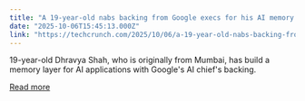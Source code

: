 ```yaml
---
title: "A 19-year-old nabs backing from Google execs for his AI memory startup, Supermemory"
date: "2025-10-06T15:45:13.000Z"
link: "https://techcrunch.com/2025/10/06/a-19-year-old-nabs-backing-from-google-execs-for-his-ai-memory-startup-supermemory/"
---
```


19-year-old Dhravya Shah, who is originally from Mumbai, has build a memory layer for AI applications with Google's AI chief's backing. 

[Read more](https://techcrunch.com/2025/10/06/a-19-year-old-nabs-backing-from-google-execs-for-his-ai-memory-startup-supermemory/)
